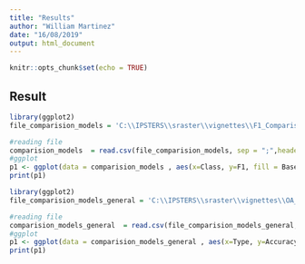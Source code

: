 ```yaml
---
title: "Results"
author: "William Martinez"
date: "16/08/2019"
output: html_document
---
```


```r
knitr::opts_chunk$set(echo = TRUE)
```

## Result


```r
library(ggplot2)
file_comparision_models = 'C:\\IPSTERS\\sraster\\vignettes\\F1_Comparison.csv'

#reading file
comparision_models  = read.csv(file_comparision_models, sep = ";",header = T, dec = ',')
#ggplot
p1 <- ggplot(data = comparision_models , aes(x=Class, y=F1, fill = Base )) + geom_boxplot()
print(p1)
```




```r
library(ggplot2)
file_comparision_models_general = 'C:\\IPSTERS\\sraster\\vignettes\\OA_Comparison.csv'

#reading file
comparision_models_general  = read.csv(file_comparision_models_general, sep = ";",header = T, dec = ',')
#ggplot
p1 <- ggplot(data = comparision_models_general , aes(x=Type, y=Accuracy, fill = Base )) + geom_boxplot()
print(p1)
```

